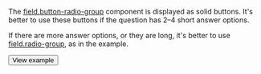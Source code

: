 The [field.button-radio-group](/docs-new/template-builder/reference/field.button-radio-group) component is displayed as solid buttons. It's better to use these buttons if the question has 2–4 short answer options.

  If there are more answer options, or they are long, it's better to use [field.radio-group](/docs-new/template-builder/reference/field.radio-group), as in the example.

  <Button themeColor="light" view="default" size="l" type="link" url="https://ya.cc/t/BQPuzqRh3ttFYX">View example</Button>
